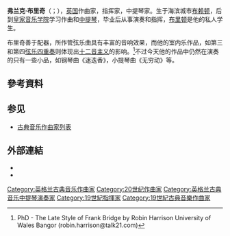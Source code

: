 {{Infobox classical
| 中文名       = 布里奇
| 画像         = FrankBridge.jpg
| 附注         =     
| 原文名       = Frank Bridge
| 国别         = 英国   
| 出生日期     = {{birth date|1879|2|26}}
| 出生地       = 布赖顿
| 逝世日期     = {{death date and age|1941|1|10|1879|2|26}}
| 逝世地       = 伊斯特本
| 所属时期     = 20世纪
| 所属乐派     =  
| 擅长作品类型 = 管弦乐，室内乐，钢琴曲
| 代表作       = 交响诗《夏日》《入春》，大提琴与乐队《悲哀协奏曲》，交响组曲《大海》，四首弦乐四重奏，大提琴奏鸣曲，钢琴奏鸣曲
| 师从         = [[查尔斯·维利尔斯·斯坦福|斯坦福]]
| 学生         = [[布里顿|布里顿]]
| 官方网站     = 
}}

'''弗兰克·布里奇'''（{{lang-en|Frank Bridge}}；{{bd|1879年|2月26日|1941年|1月10日|B}}），[[英国|英国]]作曲家，指挥家，中提琴家。生于海滨城市[[布赖顿|布赖顿]]，后到[[皇家音乐学院|皇家音乐学院]]学习作曲和[[中提琴|中提琴]]，毕业后从事演奏和指挥，[[布里顿|布里顿]]是他的私人学生。

布里奇善于配器，所作管弦乐曲具有丰富的音响效果，而他的室内乐作品，如第三和第四[[弦乐四重奏|弦乐四重奏]]则体现出[[十二音主义|十二音主义]]的影响。<ref>PhD - The Late Style of Frank Bridge by Robin Harrison University of Wales Bangor (robin.harrison@talk21.com) </ref>不过今天他的作品中仍然在演奏的只有一些小品，如钢琴曲《迷迭香》，小提琴曲《无穷动》等。

== 參考資料 ==
<references/>

== 参见 ==
* [[古典音乐作曲家列表|古典音乐作曲家列表]]

== 外部連結 ==
* {{Cite EB1922|wstitle=Bridge, Frank |short=x}}
* {{IMSLP|id=Bridge, Frank}}

{{Authority control}}

{{DEFAULTSORT:Bridge, Frank}}
[[Category:英格兰古典音乐作曲家|Category:英格兰古典音乐作曲家]]
[[Category:20世纪作曲家|Category:20世纪作曲家]]
[[Category:英格兰古典音乐中提琴演奏家|Category:英格兰古典音乐中提琴演奏家]]
[[Category:19世紀指揮家|Category:19世紀指揮家]]
[[Category:19世紀古典音樂作曲家|Category:19世紀古典音樂作曲家]]
